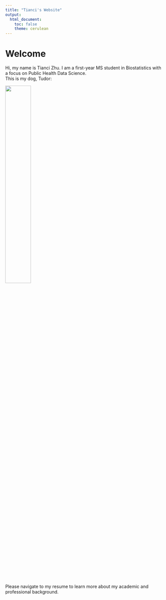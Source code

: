 ```yaml
---
title: "Tianci's Website"
output:
  html_document:
    toc: false
    theme: cerulean
---
```


# Welcome

Hi, my name is Tianci Zhu. I am a first-year MS student in Biostatistics with a focus on Public Health Data Science. \
This is my dog, Tudor:

<img src="E:/Tracy/fall 2024/P8105 Data Science/tzhu07.github.io/tudor.jpg" style="width:40%">

Please navigate to my resume to learn more about my academic and professional background.
